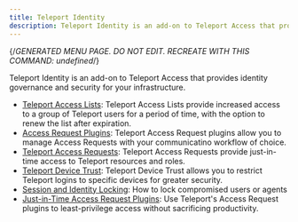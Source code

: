```yaml
---
title: Teleport Identity
description: Teleport Identity is an add-on to Teleport Access that provides identity governance and security for your infrastructure.
---
```


{/*GENERATED MENU PAGE. DO NOT EDIT. RECREATE WITH THIS COMMAND:
undefined*/}

Teleport Identity is an add-on to Teleport Access that provides identity governance and security for your infrastructure.

- [Teleport Access Lists](teleport-identity/access-lists.mdx): Teleport Access Lists provide increased access to a group of Teleport users for a period of time, with the option to renew the list after expiration.
- [Access Request Plugins](teleport-identity/access-request-plugins.mdx): Teleport Access Request plugins allow you to manage Access Requests with your communicatino workflow of choice.
- [Teleport Access Requests](teleport-identity/access-requests.mdx): Teleport Access Requests provide just-in-time access to Teleport resources and roles.
- [Teleport Device Trust](teleport-identity/device-trust.mdx): Teleport Device Trust allows you to restrict Teleport logins to specific devices for greater security.
- [Session and Identity Locking](teleport-identity/locking.mdx): How to lock compromised users or agents
- [Just-in-Time Access Request Plugins](teleport-identity/overview.mdx): Use Teleport's Access Request plugins to least-privilege access without sacrificing productivity.
